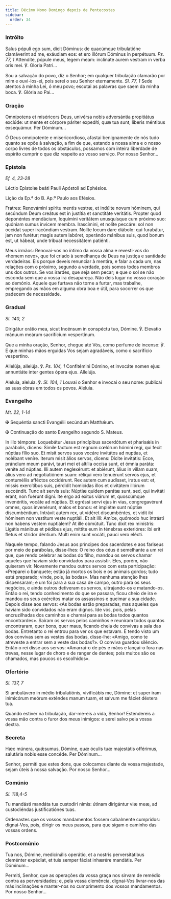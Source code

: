 ```yaml
---
title: Décimo Nono Domingo depois de Pentecostes
sidebar:
  order: 34
---
```


### Intróito

<div class="side-by-side not-content">

Salus pópuli ego sum, dicit Dóminus: de quacúmque tribulatióne clamáverint ad me, exáudiam eos: et ero illórum Dóminus in perpétuum. <em>Ps. 77, 1</em> Attendite, pópule meus, legem meam: inclináte aurem vestram in verba oris mei. ℣. Gloria Patri...

Sou a salvação do povo, diz o Senhor; em qualquer tribulação clamarão por mim e ouvi-los-ei, pois serei o seu Senhor eternamente. <em>Sl. 77, 1</em> Sede atentos à minha Lei, ó meu povo; escutai as palavras que saem da minha boca. ℣. Glória ao Pai...

</div>

### Oração

<div class="side-by-side not-content">

Omnípotens et miséricors Deus, univérsa nobis adversántia propitiátus exclúde: ut mente et córpore páriter expedíti, quæ tua sunt, líberis méntibus exsequámur. Per Dóminum...

Ó Deus omnipotente e misericordioso, afastai benignamente de nós tudo quanto se opõe à salvação, a fim de que, estando a nossa alma e o nosso corpo livres de todos os obstáculos, possamos com inteira liberdade de espírito cumprir o que diz respeito ao vosso serviço. Por nosso Senhor...

</div>

### Epístola

<em>Ef. 4, 23-28</em>

<div class="side-by-side not-content">

Léctio Epístolæ beáti Pauli Apóstoli ad Ephésios.

Lição da Ep.ª do B. Ap.º Paulo aos Efésios.

Fratres: Renovámini spíritu mentis vestræ, et indúite novum hóminem, qui secúndum Deum creátus est in justítia et sanctitáte veritátis. Propter quod deponéntes mendácium, loquímini veritátem unusquísque cum próximo suo: quóniam sumus ínvicem membra. Irascímini, et nolíte peccáre: sol non occídat super iracúndiam vestram. Nolíte locum dare diábolo: qui furabátur, jam non furétur; magis autem labóret, operándo mánibus suis, quod bonum est, ut hábeat, unde tríbuat necessitátem patiénti.

Meus irmãos: Renovai-vos no íntimo da vossa alma e revesti-vos do «homem novo», que foi criado à semelhança de Deus na justiça e santidade verdadeiras. Eis porque deveis renunciar à mentira, e falar a cada um, nas relações com o próximo, segundo a verdade, pois somos todos membros uns dos outros. Se vos irardes, que seja sem pecar; e que o sol se não esconda sem que a vossa ira desapareça. Não deis lugar no vosso coração ao demónio. Aquele que furtava não torne a furtar, mas trabalhe, empregando as mãos em alguma obra boa e útil, para socorrer os que padecem de necessidade.

</div>

### Gradual

<em>Sl. 140, 2</em>

<div class="side-by-side not-content">

Dirigátur orátio mea, sicut Incénsum in conspéctu tuo, Dómine. ℣. Elevatio mánuum meárum sacrifícium vespertínum.

Que a minha oração, Senhor, chegue até Vós, como perfume de incenso: ℣. E que minhas mãos erguidas Vos sejam agradáveis, como o sacrifício vespertino.

Allelúja, allelúja. ℣. <em>Ps. 104, 1</em> Confitémini Dómino, et invocáte nomen ejus: annuntiáte inter gentes ópera ejus. Allelúja.

Aleluia, aleluia. ℣. <em>Sl. 104, 1</em> Louvai o Senhor e invocai o seu nome: publicai as suas obras em todos os povos. Aleluia.

</div>

### Evangelho

<em>Mt. 22, 1-14</em>

<div class="side-by-side not-content">

<span class="cross text-red-500">✠</span> Sequéntia sancti Evangélii secúndum Matthǽum.

<span class="cross text-red-500">✠</span> Continuação do santo Evangelho segundo
S. Mateus.

In illo témpore: Loquebátur Jesus princípibus sacerdótum et pharisǽis in parábolis, dicens: Símile factum est regnum cœlórum hómini regi, qui fecit núptias fílio suo. Et misit servos suos vocáre invitátos ad nuptias, et nolébant veníre. Iterum misit álios servos, dicens: Dícite invitátis: Ecce, prándium meum parávi, tauri mei et altília occísa sunt, et ómnia paráta: veníte ad núptias. Illi autem neglexérunt: et abiérunt, álius in villam suam, álius vero ad negotiatiónem suam: réliqui vero tenuérunt servos ejus, et contuméliis afféctos occidérunt. Rex autem cum audísset, iratus est: et, missis exercítibus suis, pérdidit homicídas illos et civitátem illórum succéndit. Tunc ait servis suis: Núptiæ quidem parátæ sunt, sed, qui invitáti erant, non fuérunt digni. Ite ergo ad exitus viárum et, quoscúmque invenéritis, vocáte ad núptias. Et egréssi servi ejus in vias, congregavérunt omnes, quos invenérunt, malos et bonos: et implétæ sunt núptiæ discumbéntium. Intrávit autem rex, ut vidéret discumbéntes, et vidit ibi hóminem non vestítum veste nuptiáli. Et ait illi: Amíce, quómodo huc intrásti non habens vestem nuptiálem? At ille obmútuit. Tunc dixit rex minístris: Ligátis mánibus et pédibus ejus, míttite eum in ténebras exterióres: ibi erit fletus et stridor déntium. Multi enim sunt vocáti, pauci vero elécti.

Naquele tempo, falando Jesus aos príncipes dos sacerdotes e aos fariseus por meio de parábolas, disse-lhes: O reino dos céus é semelhante a um rei que, que rendo celebrar as bodas do filho, mandou os servos chamar aqueles que haviam sido convidados para assistir. Eles, porém, não quiseram vir. Novamente mandou outros servos com esta participação: «Preparei o banquete; estão já mortos os bois e os animais gordos; tudo está preparado; vinde, pois, às bodas». Mas nenhuma atenção lhes dispensaram; e um foi para a sua casa de campo, outro para os seus negócios, e ainda outros detiveram os servos, ultrajando-os e matando-os. Então o rei, tendo conhecimento do que se passara, ficou cheio de ira e mandou os seus exércitos matar os assassinos e queimar a sua cidade. Depois disse aos servos: «As bodas estão preparadas, mas aqueles que haviam sido convidados não eram dignos. Ide vós, pois, pelas encruzilhadas dos caminhos e chamai para as bodas todos quantos encontrardes». Saíram os servos pelos caminhos e reuniram todos quantos encontraram, quer bons, quer maus, ficando cheia de convivas a sala das bodas. Entretanto o rei entrou para ver os que estavam. E tendo visto um dos convivas sem as vestes das bodas, disse-lhe: «Amigo, como te atreveste a entrar sem a veste das bodas?». O conviva guardou silêncio. Então o rei disse aos servos: «Amarrai-o de pés e mãos e lançai-o fora nas trevas, nesse lugar de choro e de ranger de dentes; pois muitos são os chamados, mas poucos os escolhidos».

</div>

### Ofertório

<em>Sl. 137, 7</em>

<div class="side-by-side not-content">

Si ambulávero in médio tribulatiónis, vivificábis me, Dómine: et super iram inimicórum meórum exténdes manum tuam, et salvum me fáciet déxtera tua.

Quando estiver na tribulação, dar-me-eis a vida, Senhor! Estendereis a vossa mão contra o furor dos meus inimigos: e serei salvo pela vossa dextra.

</div>

### Secreta

<div class="side-by-side not-content">

Hæc múnera, quǽsumus, Dómine, quæ óculis tuæ majestátis offérimus, salutária nobis esse concéde. Per Dóminum...

Senhor, permiti que estes dons, que colocamos diante da vossa majestade, sejam úteis à nossa salvação. Por nosso Senhor...

</div>

### Comúnio

<em>Sl. 118,4-5</em>

<div class="side-by-side not-content">

Tu mandásti mandáta tua custodíri nimis: útinam dirigántur viæ meæ, ad custodiéndas justificatiónes tuas.

Ordenastes que os vossos mandamentos fossem cabalmente cumpridos: dignai-Vos, pois, dirigir os meus passos, para que sigam o caminho das vossas ordens.

</div>

### Postcomúnio

<div class="side-by-side not-content">

Tua nos, Dómine, medicinális operátio, et a nostris perversitátibus cleménter expédiat, et tuis semper fáciat inhærére mandátis. Per Dóminum...

Permiti, Senhor, que as operações da vossa graça nos sirvam de remédio contra as perversidades; e, pela vossa clemência, dignai-Vos livrar-nos das más inclinações e manter-nos no cumprimento dos vossos mandamentos. Por nosso Senhor...

</div>
